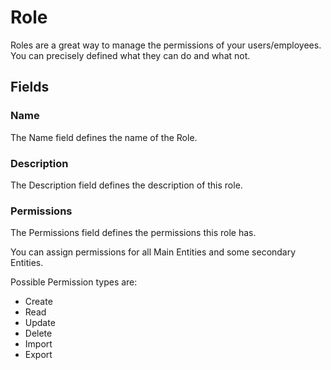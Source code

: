 # Role

Roles are a great way to manage the permissions of your users/employees. You can precisely defined what they can do and what not.

## Fields

### Name

The Name field defines the name of the Role.

### Description

The Description field defines the description of this role.

### Permissions

The Permissions field defines the permissions this role has.

You can assign permissions for all Main Entities and some secondary Entities.

Possible Permission types are:

- Create
- Read
- Update
- Delete
- Import
- Export
